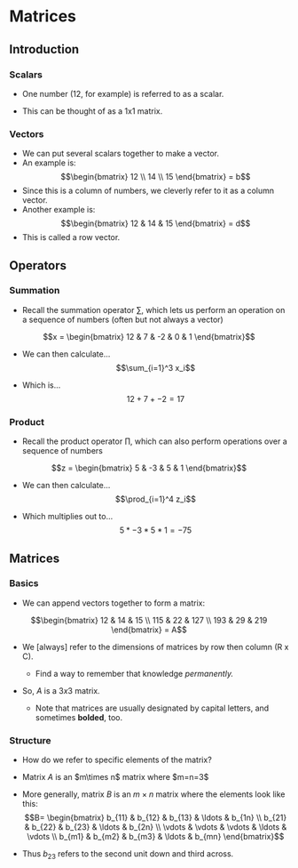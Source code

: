 # Matrices

## Introduction

### Scalars

-   One number (12, for example) is referred to as a scalar.

-   This can be thought of as a 1x1 matrix.

### Vectors

-   We can put several scalars together to make a vector.
-   An example is: $$\begin{bmatrix}
        12 \\
        14 \\
        15
        \end{bmatrix}
        = b$$
-   Since this is a column of numbers, we cleverly refer to it as a column vector.
-   Another example is: $$\begin{bmatrix}
    12 & 14 & 15
    \end{bmatrix}
    = d$$
-   This is called a row vector.

## Operators

### Summation

-   Recall the summation operator $\sum$, which lets us perform an operation on a sequence of numbers (often but not always a vector)

$$x = \begin{bmatrix}
12 & 7 & -2 & 0 & 1
\end{bmatrix}$$

-   We can then calculate... $$\sum_{i=1}^3 x_i$$

-   Which is... $$12+7+-2=17$$

### Product

-   Recall the product operator $\prod$, which can also perform operations over a sequence of numbers

$$z = \begin{bmatrix}
5 & -3 & 5 & 1
\end{bmatrix}$$

-   We can then calculate... $$\prod_{i=1}^4 z_i$$

-   Which multiplies out to... $$5*-3*5*1=-75$$

## Matrices

### Basics

-   We can append vectors together to form a matrix:

$$\begin{bmatrix}
12 & 14 & 15 \\
115 & 22 & 127 \\
193 & 29 & 219
\end{bmatrix}
= A$$

-   We \[always\] refer to the dimensions of matrices by row then column (R x C).

    -   Find a way to remember that knowledge *permanently.*

-   So, $A$ is a $3x3$ matrix.

    -   Note that matrices are usually designated by capital letters, and sometimes **bolded**, too.

### Structure

-   How do we refer to specific elements of the matrix?

-   Matrix $A$ is an \$m\\times n\$ matrix where \$m=n=3\$

-   More generally, matrix $B$ is an $m\times n$ matrix where the elements look like this: $$B=
    \begin{bmatrix}
    b_{11} & b_{12} & b_{13} & \ldots & b_{1n} \\
    b_{21} & b_{22} & b_{23} & \ldots & b_{2n} \\
    \vdots & \vdots & \vdots & \ldots & \vdots \\
    b_{m1} & b_{m2} & b_{m3} & \ldots & b_{mn}
    \end{bmatrix}$$

-   Thus $b_{23}$ refers to the second unit down and third across.
